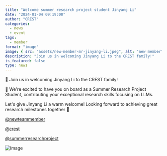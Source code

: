 ```yaml
---
title: "Welcome summer research project student Jinyang Li"
date: "2024-01-04 09:19:00"
author: "CREST"
categories:
  - news
  - event
tags:
  - member
format: "image"
image: { src: "assets/new-member-mr-jinyang-li.jpeg", alt: "new member" }
description: "Join us in welcoming Jinyang Li to the CREST family!"
is_featured: false
type: news
---
```


🎉 Join us in welcoming Jinyang Li to the CREST family!

📢 We're excited to have you on board as a Summer Research Project Student, contributing your exceptional research skills focusing on LLMs.

Let's give Jinyang Li a warm welcome! Looking forward to achieving great research milestones together 🚀

[@newteammember](https://twitter.com/hashtag/newteammember?src=hashtag_click)

[@crest](https://twitter.com/hashtag/crest?src=hashtag_click)

[@summerresearchproject](https://twitter.com/hashtag/summerresearchproject?src=hashtag_click)

![Image](assets/new-member-mr-jinyang-li.jpeg "New Member")